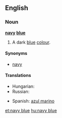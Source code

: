 ==English==

===Noun===
'''[[navy]] [[blue]]'''

# {{color}} A dark [[blue]] [[color|colour]].
#: {{color panel|2=000080}}

====Synonyms====
* [[navy]]

====Translations====
{{trans-top|a dark blue color}}
* Hungarian: {{t+|hu|tengerészkék}}
* Russian: {{t+|ru|синий|tr=sínij|sc=Cyrl}}
{{trans-mid}}
* Spanish: [[azul marino]] {{m}}
{{trans-bottom}}

[[et:navy blue]]
[[hu:navy blue]]